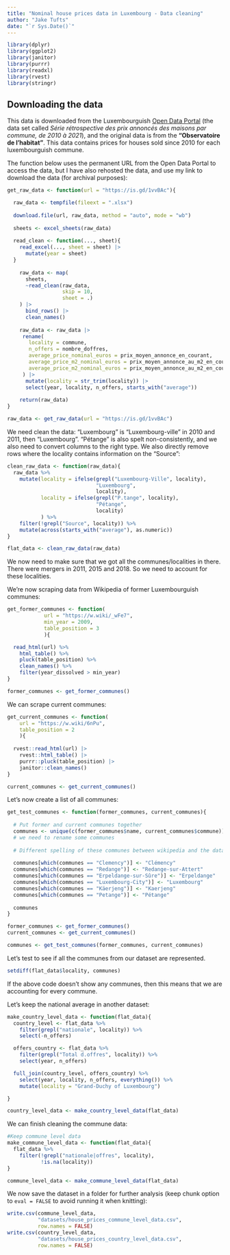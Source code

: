```yaml
---
title: "Nominal house prices data in Luxembourg - Data cleaning"
author: "Jake Tufts"
date: "`r Sys.Date()`"
---
```


```r
library(dplyr)
library(ggplot2)
library(janitor)
library(purrr)
library(readxl)
library(rvest)
library(stringr)
```



## Downloading the data
This data is downloaded from the Luxembourguish [Open Data
Portal](https://data.public.lu/fr/datasets/prix-annonces-des-logements-par-commune/)
(the data set called *Série rétrospective des prix
annoncés des maisons par commune, de 2010 à 2021*), 
and the original data is from the **"Observatoire de
l'habitat"**. This data contains prices for houses sold 
since 2010 for each luxembourguish commune. 

The function below uses the permanent URL from the Open Data 
Portal to access the data, but I have also rehosted the data, 
and use my link to download the data (for archival purposes):

```r

get_raw_data <- function(url = "https://is.gd/1vvBAc"){

  raw_data <- tempfile(fileext = ".xlsx")
  
  download.file(url, raw_data, method = "auto", mode = "wb")
  
  sheets <- excel_sheets(raw_data)
  
  read_clean <- function(..., sheet){
    read_excel(..., sheet = sheet) |>
      mutate(year = sheet)
  }
  
    raw_data <- map(
      sheets,
      ~read_clean(raw_data,
                  skip = 10,
                  sheet = .)
    ) |>
      bind_rows() |>
      clean_names()
  
    raw_data <- raw_data |>
     rename(
       locality = commune,
       n_offers = nombre_doffres,
       average_price_nominal_euros = prix_moyen_annonce_en_courant,
       average_price_m2_nominal_euros = prix_moyen_annonce_au_m2_en_courant,
       average_price_m2_nominal_euros = prix_moyen_annonce_au_m2_en_courant
     ) |>
      mutate(locality = str_trim(locality)) |>
      select(year, locality, n_offers, starts_with("average"))
 
    return(raw_data)   
}
```

```r
raw_data <- get_raw_data(url = "https://is.gd/1vvBAc")
```

We need clean the data: "Luxembourg" is "Luxembourg-ville" in 2010 and 2011,
then "Luxembourg". "Pétange" is also spelt non-consistently, and we also need
to convert columns to the right type. We also directly remove rows where the
locality contains information on the "Source":

```r
clean_raw_data <- function(raw_data){
  raw_data %>%
    mutate(locality = ifelse(grepl("Luxembourg-Ville", locality),
                             "Luxembourg",
                             locality),
           locality = ifelse(grepl("P.tange", locality),
                             "Pétange",
                             locality)
           ) %>%
    filter(!grepl("Source", locality)) %>%
    mutate(across(starts_with("average"), as.numeric))
}
```

```r
flat_data <- clean_raw_data(raw_data)
```


We now need to make sure that we got all the communes/localities 
in there. There were mergers in 2011, 2015 and 2018. So we need 
to account for these localities.

We’re now scraping data from Wikipedia of former Luxembourguish communes:

```r
get_former_communes <- function(
            url = "https://w.wiki/_wFe7",
            min_year = 2009,
            table_position = 3
            ){

  read_html(url) %>%
    html_table() %>%
    pluck(table_position) %>%
    clean_names() %>%
    filter(year_dissolved > min_year)
}

```

```r
former_communes <- get_former_communes()
```

We can scrape current communes:

```r
get_current_communes <- function(
    url = "https://w.wiki/6nPu",
    table_position = 2
    ){
  
  rvest::read_html(url) |>
    rvest::html_table() |>
    purrr::pluck(table_position) |>
    janitor::clean_names()
}
```

```r
current_communes <- get_current_communes()
```


Let’s now create a list of all communes:

```r

get_test_communes <- function(former_communes, current_communes){
  
  # Put former and current communes together
  communes <- unique(c(former_communes$name, current_communes$commune))
  # we need to rename some communes
  
  # Different spelling of these communes between wikipedia and the data
  
  communes[which(communes == "Clemency")] <- "Clémency"
  communes[which(communes == "Redange")] <- "Redange-sur-Attert"
  communes[which(communes == "Erpeldange-sur-Sûre")] <- "Erpeldange"
  communes[which(communes == "Luxembourg-City")] <- "Luxembourg"
  communes[which(communes == "Käerjeng")] <- "Kaerjeng"
  communes[which(communes == "Petange")] <- "Pétange"
  
  communes
}
```


```r
former_communes <- get_former_communes()
current_communes <- get_current_communes()

communes <- get_test_communes(former_communes, current_communes)
```


Let’s test to see if all the communes from our dataset are represented.

```r
setdiff(flat_data$locality, communes)
```

If the above code doesn’t show any communes, then this means that we are 
accounting for every commune.


Let’s keep the national average in another dataset:

```r
make_country_level_data <- function(flat_data){
  country_level <- flat_data %>%
    filter(grepl("nationale", locality)) %>%
    select(-n_offers)

  offers_country <- flat_data %>%
    filter(grepl("Total d.offres", locality)) %>%
    select(year, n_offers)

  full_join(country_level, offers_country) %>%
    select(year, locality, n_offers, everything()) %>%
    mutate(locality = "Grand-Duchy of Luxembourg")

}

```

```r
country_level_data <- make_country_level_data(flat_data)
```


We can finish cleaning the commune data:

```r
#Keep commune level data
make_commune_level_data <- function(flat_data){
  flat_data %>% 
    filter(!grepl("nationale|offres", locality),
           !is.na(locality))
}
```

```r
commune_level_data <- make_commune_level_data(flat_data)
```


We now save the dataset in a folder for further analysis (keep chunk option to
`eval = FALSE` to avoid running it when knitting):

```r
write.csv(commune_level_data,
          "datasets/house_prices_commune_level_data.csv",
          row.names = FALSE)
write.csv(country_level_data,
          "datasets/house_prices_country_level_data.csv",
          row.names = FALSE)
```

